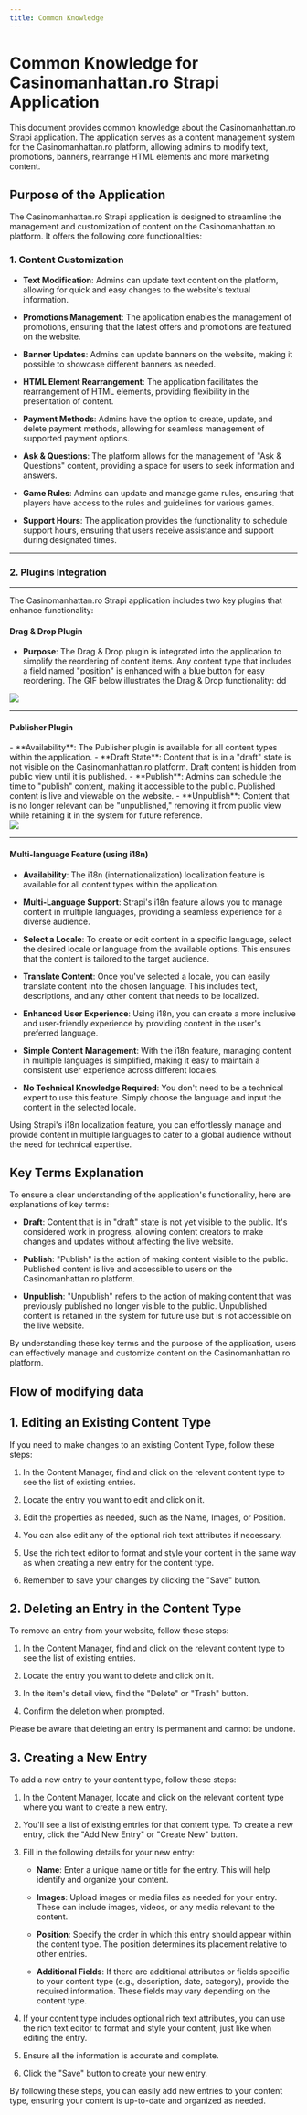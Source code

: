 ```yaml
---
title: Common Knowledge
---
```


# Common Knowledge for Casinomanhattan.ro Strapi Application

This document provides common knowledge about the Casinomanhattan.ro Strapi application. The application serves as a content management system for the Casinomanhattan.ro platform, allowing admins to modify text, promotions, banners, rearrange HTML elements and more marketing content.

## Purpose of the Application

The Casinomanhattan.ro Strapi application is designed to streamline the management and customization of content on the Casinomanhattan.ro platform. It offers the following core functionalities:

### 1. Content Customization

- **Text Modification**: Admins can update text content on the platform, allowing for quick and easy changes to the website's textual information.

- **Promotions Management**: The application enables the management of promotions, ensuring that the latest offers and promotions are featured on the website.

- **Banner Updates**: Admins can update banners on the website, making it possible to showcase different banners as needed.

- **HTML Element Rearrangement**: The application facilitates the rearrangement of HTML elements, providing flexibility in the presentation of content.

- **Payment Methods**: Admins have the option to create, update, and delete payment methods, allowing for seamless management of supported payment options.

- **Ask & Questions**: The platform allows for the management of "Ask & Questions" content, providing a space for users to seek information and answers.

- **Game Rules**: Admins can update and manage game rules, ensuring that players have access to the rules and guidelines for various games.

- **Support Hours**: The application provides the functionality to schedule support hours, ensuring that users receive assistance and support during designated times.

---
### 2. Plugins Integration
---

The Casinomanhattan.ro Strapi application includes two key plugins that enhance functionality:

#### Drag & Drop Plugin

- **Purpose**: The Drag & Drop plugin is integrated into the application to simplify the reordering of content items. Any content type that includes a field named "position" is enhanced with a blue button for easy reordering. The GIF below illustrates the Drag & Drop functionality:
dd
<Frame>
  <img src="/images/drag-and-drop.gif" style={{ borderRadius: '0.5rem' }} />
</Frame>


---

#### Publisher Plugin

<div style={{ display: 'flex', alignItems: 'center' }}>
  <div style={{ flex: 1 }}>
    - **Availability**: The Publisher plugin is available for all content types within the application.
    - **Draft State**: Content that is in a "draft" state is not visible on the Casinomanhattan.ro platform. Draft content is hidden from public view until it is published.
    - **Publish**: Admins can schedule the time to "publish" content, making it accessible to the public. Published content is live and viewable on the website.
    - **Unpublish**: Content that is no longer relevant can be "unpublished," removing it from public view while retaining it in the system for future reference.
  </div>
  <div style={{ flex: 1, marginLeft: '1rem' }}>
    <Frame>
      <img src="/images/publisher-plugin.gif" style={{ borderRadius: '0.5rem' }} />
    </Frame>
  </div>
</div>

---

#### Multi-language Feature (using i18n)

- **Availability**: The i18n (internationalization) localization feature is available for all content types within the application.

- **Multi-Language Support**: Strapi's i18n feature allows you to manage content in multiple languages, providing a seamless experience for a diverse audience.

- **Select a Locale**: To create or edit content in a specific language, select the desired locale or language from the available options. This ensures that the content is tailored to the target audience.

- **Translate Content**: Once you've selected a locale, you can easily translate content into the chosen language. This includes text, descriptions, and any other content that needs to be localized.

- **Enhanced User Experience**: Using i18n, you can create a more inclusive and user-friendly experience by providing content in the user's preferred language.

- **Simple Content Management**: With the i18n feature, managing content in multiple languages is simplified, making it easy to maintain a consistent user experience across different locales.

- **No Technical Knowledge Required**: You don't need to be a technical expert to use this feature. Simply choose the language and input the content in the selected locale.

Using Strapi's i18n localization feature, you can effortlessly manage and provide content in multiple languages to cater to a global audience without the need for technical expertise.


## Key Terms Explanation

To ensure a clear understanding of the application's functionality, here are explanations of key terms:

- **Draft**: Content that is in "draft" state is not yet visible to the public. It's considered work in progress, allowing content creators to make changes and updates without affecting the live website.

- **Publish**: "Publish" is the action of making content visible to the public. Published content is live and accessible to users on the Casinomanhattan.ro platform.

- **Unpublish**: "Unpublish" refers to the action of making content that was previously published no longer visible to the public. Unpublished content is retained in the system for future use but is not accessible on the live website.

By understanding these key terms and the purpose of the application, users can effectively manage and customize content on the Casinomanhattan.ro platform.


## Flow of modifying data

## 1. Editing an Existing Content Type

If you need to make changes to an existing Content Type, follow these steps:

1. In the Content Manager, find and click on the relevant content type to see the list of existing entries.

2. Locate the entry you want to edit and click on it.

3. Edit the properties as needed, such as the Name, Images, or Position.

4. You can also edit any of the optional rich text attributes if necessary.

5. Use the rich text editor to format and style your content in the same way as when creating a new entry for the content type.

6. Remember to save your changes by clicking the "Save" button.

## 2. Deleting an Entry in the Content Type

To remove an entry from your website, follow these steps:

1. In the Content Manager, find and click on the relevant content type to see the list of existing entries.

2. Locate the entry you want to delete and click on it.

3. In the item's detail view, find the "Delete" or "Trash" button.

4. Confirm the deletion when prompted.

Please be aware that deleting an entry is permanent and cannot be undone.

## 3. Creating a New Entry

To add a new entry to your content type, follow these steps:

1. In the Content Manager, locate and click on the relevant content type where you want to create a new entry.

2. You'll see a list of existing entries for that content type. To create a new entry, click the "Add New Entry" or "Create New" button.

3. Fill in the following details for your new entry:

   - **Name**: Enter a unique name or title for the entry. This will help identify and organize your content.

   - **Images**: Upload images or media files as needed for your entry. These can include images, videos, or any media relevant to the content.

   - **Position**: Specify the order in which this entry should appear within the content type. The position determines its placement relative to other entries.

   - **Additional Fields**: If there are additional attributes or fields specific to your content type (e.g., description, date, category), provide the required information. These fields may vary depending on the content type.

4. If your content type includes optional rich text attributes, you can use the rich text editor to format and style your content, just like when editing the entry.

5. Ensure all the information is accurate and complete.

6. Click the "Save" button to create your new entry.

By following these steps, you can easily add new entries to your content type, ensuring your content is up-to-date and organized as needed.
